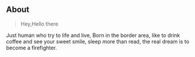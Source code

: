 ## About

> Hey,Hello there

Just human who try to life and live, Born in the border area, like to drink coffee and see your sweet smile, sleep more than read, the real dream is to become a firefighter.
